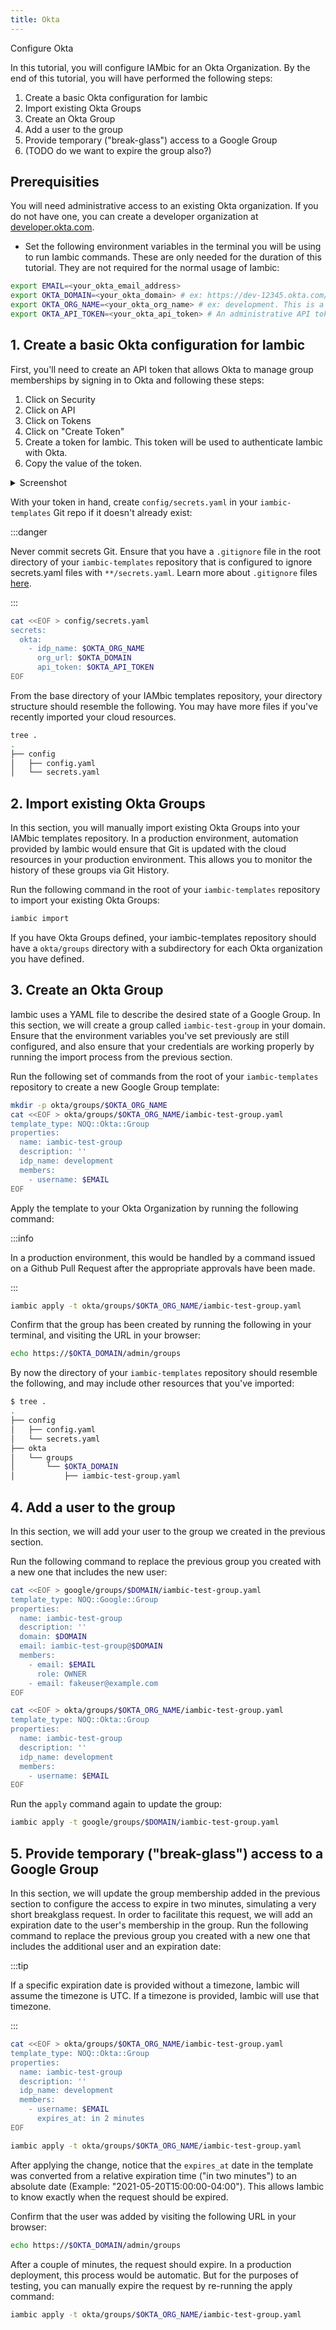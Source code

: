```yaml
---
title: Okta
---
```


Configure Okta

In this tutorial, you will configure IAMbic for an Okta Organization. 
By the end of this tutorial, you will have performed the following steps:

1. Create a basic Okta configuration for Iambic
2. Import existing Okta Groups
3. Create an Okta Group
4. Add a user to the group
5. Provide temporary ("break-glass") access to a Google Group
6. (TODO do we want to expire the group also?)

<!-- TODO This looks incomplete, but I assume it should mirror the google groups setup, mostly
As with the google page, these headings should link to, and match, headings below
 -->

## Prerequisities

You will need administrative access to an existing Okta organization. If you do not have one, you can
create a developer organization at [developer.okta.com](https://developer.okta.com/).

* Set the following environment variables in the terminal you will be using to run Iambic commands.
  These are only needed for the duration of this tutorial. They are not required for the normal usage of Iambic:
<!-- we probably want copy icons here  -->


```bash
export EMAIL=<your_okta_email_address>
export OKTA_DOMAIN=<your_okta_domain> # ex: https://dev-12345.okta.com/
export OKTA_ORG_NAME=<your_okta_org_name> # ex: development. This is a friendly name to identify your Okta organization
export OKTA_API_TOKEN=<your_okta_api_token> # An administrative API token for your Okta organization, follow the instructions in the following steps to create one.
```

## 1. Create a basic Okta configuration for Iambic

First, you'll need to create an API token that allows Okta to manage group memberships by
signing in to Okta and following these steps:

1. Click on Security
2. Click on API
3. Click on Tokens
4. Click on "Create Token"
5. Create a token for Iambic. This token will be used to authenticate
   Iambic with Okta.
6. Copy the value of the token.


<details>
  <summary>Screenshot</summary>

![Okta-token](/img/okta/okta-token-1.png)

</details>

With your token in hand, create `config/secrets.yaml`
in your `iambic-templates` Git repo if it doesn't already exist:

:::danger

Never commit secrets Git. Ensure that you have a  `.gitignore` file in the root directory of your `iambic-templates` repository that
is configured to ignore secrets.yaml files with `**/secrets.yaml`. Learn more about `.gitignore` files [here](https://git-scm.com/docs/gitignore).

:::


```bash
cat <<EOF > config/secrets.yaml
secrets:
  okta:
    - idp_name: $OKTA_ORG_NAME
      org_url: $OKTA_DOMAIN
      api_token: $OKTA_API_TOKEN
EOF
```


From the base directory of your IAMbic templates repository, your directory structure should resemble the following. You may
have more files if you've recently imported your cloud resources.

```bash
tree .
.
├── config
│   ├── config.yaml
│   └── secrets.yaml
```

## 2. Import existing Okta Groups


In this section, you will manually import existing Okta Groups into your IAMbic templates repository.
In a production environment, automation provided by Iambic would ensure that Git is updated with the
cloud resources in your production environment. This allows you to monitor the history of
these groups via Git History.

Run the following command in the root of your `iambic-templates` repository to import your existing Okta Groups:

```bash
iambic import
```

If you have Okta Groups defined, your iambic-templates repository should have a `okta/groups` directory with a
subdirectory for each Okta organization you have defined.

## 3. Create an Okta Group

Iambic uses a YAML file to describe the desired state of a Google Group. In this section, we will create a group called
`iambic-test-group` in your domain. Ensure that the environment variables you've set previously are still configured,
and also ensure that your credentials are working properly by running the import process from the previous section.

Run the following set of commands from the root of your `iambic-templates` repository to create a new Google Group template:

```bash
mkdir -p okta/groups/$OKTA_ORG_NAME
cat <<EOF > okta/groups/$OKTA_ORG_NAME/iambic-test-group.yaml
template_type: NOQ::Okta::Group
properties:
  name: iambic-test-group
  description: ''
  idp_name: development
  members:
    - username: $EMAIL
EOF
```

Apply the template to your Okta Organization by running the following command:

:::info

In a production environment, this would be handled by a command issued on a Github Pull Request after the appropriate approvals have been made.

:::

```bash
iambic apply -t okta/groups/$OKTA_ORG_NAME/iambic-test-group.yaml
```

Confirm that the group has been created by running the following in your terminal, and visiting the URL in your browser:

```bash
echo https://$OKTA_DOMAIN/admin/groups
```

By now the directory of your `iambic-templates` repository should resemble the following,
and may include other resources that you've imported:

```bash
$ tree .
.
├── config
│   ├── config.yaml
│   └── secrets.yaml
├── okta
│   └── groups
│       └── $OKTA_DOMAIN
│           ├── iambic-test-group.yaml
```

## 4. Add a user to the group

In this section, we will add your user to the group we created in the previous section.

Run the following command to replace the previous group you created with a new one that includes the new user:

```bash
cat <<EOF > google/groups/$DOMAIN/iambic-test-group.yaml
template_type: NOQ::Google::Group
properties:
  name: iambic-test-group
  description: ''
  domain: $DOMAIN
  email: iambic-test-group@$DOMAIN
  members:
    - email: $EMAIL
      role: OWNER
    - email: fakeuser@example.com
EOF
```

```bash
cat <<EOF > okta/groups/$OKTA_ORG_NAME/iambic-test-group.yaml
template_type: NOQ::Okta::Group
properties:
  name: iambic-test-group
  description: ''
  idp_name: development
  members:
    - username: $EMAIL
EOF
```

Run the `apply` command again to update the group:

```bash
iambic apply -t google/groups/$DOMAIN/iambic-test-group.yaml
```

## 5. Provide temporary ("break-glass") access to a Google Group

In this section, we will update the group membership added in the previous section
to configure the access to expire in two minutes, simulating a very short breakglass request.
In order to facilitate this request,
we will add an expiration date to the user's membership in the group. Run the following command to replace the previous group you
created with a new one that includes the additional user and an expiration date:

:::tip

If a specific expiration date is provided without a timezone, Iambic will assume the timezone is UTC.
If a timezone is provided, Iambic will use that timezone.

:::

```bash
cat <<EOF > okta/groups/$OKTA_ORG_NAME/iambic-test-group.yaml
template_type: NOQ::Okta::Group
properties:
  name: iambic-test-group
  description: ''
  idp_name: development
  members:
    - username: $EMAIL
      expires_at: in 2 minutes
EOF
```

```bash
iambic apply -t okta/groups/$OKTA_ORG_NAME/iambic-test-group.yaml
```

After applying the change, notice that the `expires_at` date in the template was converted from a relative expiration time ("in two minutes")
to an absolute date (Example: "2021-05-20T15:00:00-04:00"). This allows Iambic to know exactly when the request should be expired.

Confirm that the user was added by visiting the following URL in your browser:

```bash
echo https://$OKTA_DOMAIN/admin/groups
```

After a couple of minutes, the request should expire. In a production deployment, this process would be automatic. But for the purposes
of testing, you can manually expire the request by re-running the apply command:

```bash
iambic apply -t okta/groups/$OKTA_ORG_NAME/iambic-test-group.yaml
```
